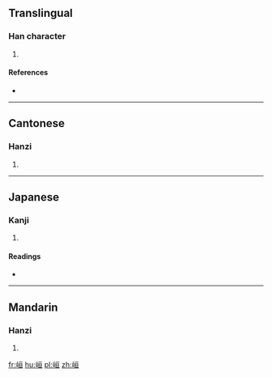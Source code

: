 ==Translingual==

===Han character===
{{Han char|rn=46|rad=山|as=06|sn=9|four=21716|canj=UMAM|ids=⿰山亘}}

# {{defn|Han|sort=山06}}

====References====
* {{Han ref|kx=0310.370|dkj=08050|dj=0610.240|hdz=10769.160|uh=5CD8|ud=23768|bh=CE7A|bd=52858}}

----

==Cantonese==

===Hanzi===
{{yue-hanzi|jyut=[[wun4]]|y=wun4}}

# {{defn|lang=yue|sort=山06}}

----

==Japanese==

===Kanji===
{{ja-kanji|grade=|rs=山06}}

# {{defn|lang=ja|sort=山06}}

====Readings====
* {{ja-readings|on=[[かん]] (kan), [[ぐわん]] (guwan), [[こう]] (kō), [[ごう]] (gō)|kun=}}

----

==Mandarin==

===Hanzi===
{{cmn-hanzi|pin=[[huán]] ([[huan2]])}}

# {{defn|lang=cmn|sort=山06}}

[[fr:峘]]
[[hu:峘]]
[[pl:峘]]
[[zh:峘]]